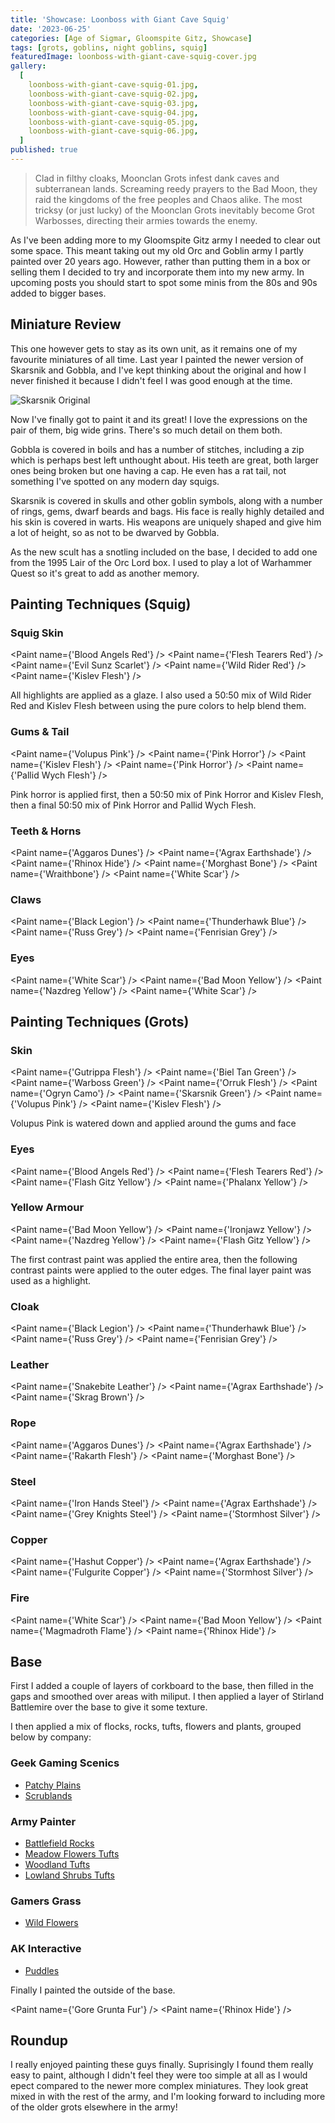 ```yaml
---
title: 'Showcase: Loonboss with Giant Cave Squig'
date: '2023-06-25'
categories: [Age of Sigmar, Gloomspite Gitz, Showcase]
tags: [grots, goblins, night goblins, squig]
featuredImage: loonboss-with-giant-cave-squig-cover.jpg
gallery:
  [
    loonboss-with-giant-cave-squig-01.jpg,
    loonboss-with-giant-cave-squig-02.jpg,
    loonboss-with-giant-cave-squig-03.jpg,
    loonboss-with-giant-cave-squig-04.jpg,
    loonboss-with-giant-cave-squig-05.jpg,
    loonboss-with-giant-cave-squig-06.jpg,
  ]
published: true
---
```



> Clad in filthy cloaks, Moonclan Grots infest dank caves and subterranean lands. Screaming reedy prayers to the
> Bad Moon, they raid the kingdoms of the free peoples and Chaos alike. The most tricksy (or just lucky) of the
> Moonclan Grots inevitably become Grot Warbosses, directing their armies towards the enemy.

As I've been adding more to my Gloomspite Gitz army I needed to clear out some space. This meant taking out my old
Orc and Goblin army I partly painted over 20 years ago. However, rather than putting them in a box or selling them I
decided to try and incorporate them into my new army. In upcoming posts you should start to spot some minis from
the 80s and 90s added to bigger bases.

## Miniature Review

This one however gets to stay as its own unit, as it remains one of my favourite miniatures of all time.
Last year I painted the newer version of Skarsnik and Gobbla, and I've kept thinking about the original and how
I never finished it because I didn't feel I was good enough at the time.

![Skarsnik Original](./skarsnik-original.jpg)

Now I've finally got to paint it and its great! I love the expressions on the pair of them, big wide grins. There's
so much detail on them both.

Gobbla is covered in boils and has a number of stitches, including a zip which is perhaps best left unthought about.
His teeth are great, both larger ones being broken but one having a cap. He even has a rat tail, not something I've
spotted on any modern day squigs.

Skarsnik is covered in skulls and other goblin symbols, along with a number of rings, gems, dwarf beards and bags.
His face is really highly detailed and his skin is covered in warts. His weapons are uniquely shaped and give him a
lot of height, so as not to be dwarved by Gobbla.

As the new scult has a snotling included on the base, I decided to add one from the 1995 Lair of the Orc Lord box.
I used to play a lot of Warhammer Quest so it's great to add as another memory.

## Painting Techniques (Squig)

### Squig Skin

<Paint name={'Blood Angels Red'} />
<Paint name={'Flesh Tearers Red'} />
<Paint name={'Evil Sunz Scarlet'} />
<Paint name={'Wild Rider Red'} />
<Paint name={'Kislev Flesh'} />

All highlights are applied as a glaze. I also used a 50:50 mix of Wild Rider Red and Kislev Flesh between using the
pure colors to help blend them.

### Gums & Tail

<Paint name={'Volupus Pink'} />
<Paint name={'Pink Horror'} />
<Paint name={'Kislev Flesh'} />
<Paint name={'Pink Horror'} />
<Paint name={'Pallid Wych Flesh'} />

Pink horror is applied first, then a 50:50 mix of Pink Horror and Kislev Flesh, then a final 50:50 mix of
Pink Horror and Pallid Wych Flesh.

### Teeth & Horns

<Paint name={'Aggaros Dunes'} />
<Paint name={'Agrax Earthshade'} />
<Paint name={'Rhinox Hide'} />
<Paint name={'Morghast Bone'} />
<Paint name={'Wraithbone'} />
<Paint name={'White Scar'} />

### Claws

<Paint name={'Black Legion'} />
<Paint name={'Thunderhawk Blue'} />
<Paint name={'Russ Grey'} />
<Paint name={'Fenrisian Grey'} />

### Eyes

<Paint name={'White Scar'} />
<Paint name={'Bad Moon Yellow'} />
<Paint name={'Nazdreg Yellow'} />
<Paint name={'White Scar'} />

## Painting Techniques (Grots)

### Skin

<Paint name={'Gutrippa Flesh'} />
<Paint name={'Biel Tan Green'} />
<Paint name={'Warboss Green'} />
<Paint name={'Orruk Flesh'} />
<Paint name={'Ogryn Camo'} />
<Paint name={'Skarsnik Green'} />
<Paint name={'Volupus Pink'} />
<Paint name={'Kislev Flesh'} />

Volupus Pink is watered down and applied around the gums and face

### Eyes

<Paint name={'Blood Angels Red'} />
<Paint name={'Flesh Tearers Red'} />
<Paint name={'Flash Gitz Yellow'} />
<Paint name={'Phalanx Yellow'} />

### Yellow Armour

<Paint name={'Bad Moon Yellow'} />
<Paint name={'Ironjawz Yellow'} />
<Paint name={'Nazdreg Yellow'} />
<Paint name={'Flash Gitz Yellow'} />

The first contrast paint was applied the entire area, then the following contrast paints were applied to the outer
edges. The final layer paint was used as a highlight.

### Cloak

<Paint name={'Black Legion'} />
<Paint name={'Thunderhawk Blue'} />
<Paint name={'Russ Grey'} />
<Paint name={'Fenrisian Grey'} />

### Leather

<Paint name={'Snakebite Leather'} />
<Paint name={'Agrax Earthshade'} />
<Paint name={'Skrag Brown'} />

### Rope

<Paint name={'Aggaros Dunes'} />
<Paint name={'Agrax Earthshade'} />
<Paint name={'Rakarth Flesh'} />
<Paint name={'Morghast Bone'} />

### Steel

<Paint name={'Iron Hands Steel'} />
<Paint name={'Agrax Earthshade'} />
<Paint name={'Grey Knights Steel'} />
<Paint name={'Stormhost Silver'} />

### Copper

<Paint name={'Hashut Copper'} />
<Paint name={'Agrax Earthshade'} />
<Paint name={'Fulgurite Copper'} />
<Paint name={'Stormhost Silver'} />

### Fire

<Paint name={'White Scar'} />
<Paint name={'Bad Moon Yellow'} />
<Paint name={'Magmadroth Flame'} />
<Paint name={'Rhinox Hide'} />

## Base

First I added a couple of layers of corkboard to the base, then filled in the gaps and smoothed over areas with
miliput. I then applied a layer of Stirland Battlemire over the base to give it some texture.

I then applied a mix of flocks, rocks, tufts, flowers and plants, grouped below by company:

### Geek Gaming Scenics

- [Patchy Plains](https://www.geekgamingscenics.com/collections/base-ready-range/products/lukes-aps-base-ready-patchy-plains)
- [Scrublands](https://www.geekgamingscenics.com/collections/base-ready-range/products/lukes-aps-base-ready-scrublands)

### Army Painter

- [Battlefield Rocks](https://www.thearmypainter.com/shop/us/bf4117p)
- [Meadow Flowers Tufts](https://www.thearmypainter.com/shop/us/bf4231p)
- [Woodland Tufts](https://www.thearmypainter.com/shop/us/bf4224p)
- [Lowland Shrubs Tufts](https://www.thearmypainter.com/shop/us/bf4232p)

### Gamers Grass

- [Wild Flowers](https://gamersgrass.com/product/wild-flowers-set/)

### AK Interactive

- [Puddles](https://ak-interactive.com/product/puddles-60ml/)

Finally I painted the outside of the base.

<Paint name={'Gore Grunta Fur'} />
<Paint name={'Rhinox Hide'} />

## Roundup

I really enjoyed painting these guys finally. Suprisingly I found them really easy to paint, although I didn't feel
they were too simple at all as I would epect compared to the newer more complex miniatures. They look great mixed in
with the rest of the army, and I'm looking forward to including more of the older grots elsewhere in the army!
